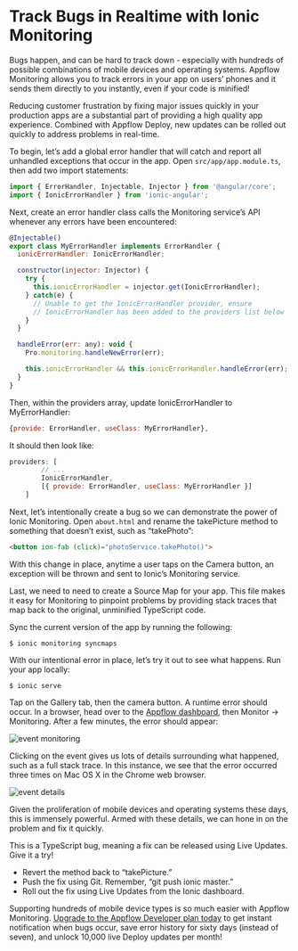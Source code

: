 # Track Bugs in Realtime with Ionic Monitoring 

Bugs happen, and can be hard to track down - especially with hundreds of possible combinations of mobile devices and operating systems. Appflow Monitoring allows you to track errors in your app on users’ phones and it sends them directly to you instantly, even if your code is minified!

Reducing customer frustration by fixing major issues quickly in your production apps are a substantial part of providing a high quality app experience. Combined with Appflow Deploy, new updates can be rolled out quickly to address problems in real-time.

To begin, let’s add a global error handler that will catch and report all unhandled exceptions that occur in the app.  Open `src/app/app.module.ts`, then add two import statements:

```javascript
import { ErrorHandler, Injectable, Injector } from '@angular/core';
import { IonicErrorHandler } from 'ionic-angular';
```

Next, create an error handler class calls the Monitoring service’s API whenever any errors have been encountered:

```javascript
@Injectable()
export class MyErrorHandler implements ErrorHandler {
  ionicErrorHandler: IonicErrorHandler;

  constructor(injector: Injector) {
    try {
      this.ionicErrorHandler = injector.get(IonicErrorHandler);
    } catch(e) {
      // Unable to get the IonicErrorHandler provider, ensure
      // IonicErrorHandler has been added to the providers list below
    }
  }

  handleError(err: any): void {
    Pro.monitoring.handleNewError(err);

    this.ionicErrorHandler && this.ionicErrorHandler.handleError(err);
  }
}
```

Then, within the providers array, update IonicErrorHandler to MyErrorHandler:

```javascript
{provide: ErrorHandler, useClass: MyErrorHandler},
```

It should then look like:

```javascript
providers: [
        // ...
        IonicErrorHandler,
        [{ provide: ErrorHandler, useClass: MyErrorHandler }]
    ]
```

Next, let’s intentionally create a bug so we can demonstrate the power of Ionic Monitoring. Open `about.html` and rename the takePicture method to something that doesn’t exist, such as “takePhoto”:

```html
<button ion-fab (click)="photoService.takePhoto()">
```

With this change in place, anytime a user taps on the Camera button, an exception will be thrown and sent to Ionic’s Monitoring service.

Last, we need to need to create a Source Map for your app. This file makes it easy for Monitoring to pinpoint problems by providing stack traces that map back to the original, unminified TypeScript code. 

Sync the current version of the app by running the following:

```shell
$ ionic monitoring syncmaps
```

With our intentional error in place, let’s try it out to see what happens. Run your app locally:

```shell
$ ionic serve
```

Tap on the Gallery tab, then the camera button. A runtime error should occur. In a browser, head over to the [Appflow dashboard](https://dashboard.ionicframework.com), then Monitor -> Monitoring. After a few minutes, the error should appear:

![event monitoring](./_assets/img/monitoring-event.png)

Clicking on the event gives us lots of details surrounding what happened, such as a full stack trace. In this instance, we see that the error occurred three times on Mac OS X in the Chrome web browser.

![event details](./_assets/img/monitoring-details.png)

Given the proliferation of mobile devices and operating systems these days, this is immensely powerful. Armed with these details, we can hone in on the problem and fix it quickly. 

This is a TypeScript bug, meaning a fix can be released using Live Updates. Give it a try!
* Revert the method back to “takePicture.”
* Push the fix using Git. Remember, “git push ionic master.”
* Roll out the fix using Live Updates from the Ionic dashboard.

Supporting hundreds of mobile device types is so much easier with Appflow Monitoring. [Upgrade to the Appflow Developer plan today](https://dashboard.ionicframework.com/settings/billing) to get instant notification when bugs occur, save error history for sixty days (instead of seven), and unlock 10,000 live Deploy updates per month!
